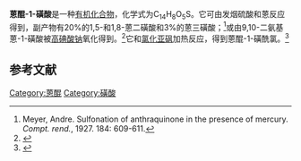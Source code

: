 {{Chembox
| Name = 
| NameEn = 
| ImageFile = 1-anthraquinonesulfonic acid.svg
|  ImageSize = 
|  ImageAlt = 
| IUPACName = 
| IUPACNameZh = 
| OtherNames = 1-蒽醌磺酸<br>α-蒽醌磺酸
| Section1 = {{Chembox Identifiers
|   CASNo = 82-49-5
|   CASNo_Ref = {{cascite|correct|CAS}}
|   PubChem = 
|   SMILES =  }}
| Section2 = {{Chembox Properties
| C=14 | H=8 | O=5 | S=1
|   Appearance = 
|   Density = 
|   MeltingPt = {{convert|214|C|K}}<ref>Ullmann, Fritz; Kertesz, Paul. Cyclic compounds from anthraquinone-​1-​sulfonic acid. ''Berichte der Deutschen Chemischen Gesellschaft [Abteilung] B: Abhandlungen'', 1919. 52B: 545-548. ISSN: 0365-9488.</ref>
|   BoilingPt = 
|   Solubility =  }}
| Section3 = {{Chembox Hazards
|   MainHazards = 
|   FlashPt = 
|   Autoignition =  }}
}}
'''蒽醌-1-磺酸'''是一种[[有机化合物|有机化合物]]，化学式为C<sub>14</sub>H<sub>8</sub>O<sub>5</sub>S。它可由发烟硫酸和蒽反应得到，副产物有20%的1,5-和1,8-蒽二磺酸和3%的蒽三磺酸；<ref>Meyer, Andre. Sulfonation of anthraquinone in the presence of mercury. ''Compt. rend.'', 1927. 184: 609-611.</ref>或由9,10-二氨基蒽-1-磺酸被[[高碘酸钠|高碘酸钠]]氧化得到。<ref>{{cite journal|journal=Tetrahedron Letters|volume=51|issue=30|language=en|date=2010-07|pages=3940–3943|doi=10.1016/j.tetlet.2010.05.103|url=https://linkinghub.elsevier.com/retrieve/pii/S0040403910009093|title=Carbon–carbon cleavage of aryl diamines and quinone formation using sodium periodate: a novel application|accessdate=2021-01-30|author=Vikas N. Telvekar, Balaram S. Takale|archive-date=2018-06-27|archive-url=https://web.archive.org/web/20180627040009/https://linkinghub.elsevier.com/retrieve/pii/S0040403910009093|dead-url=no}}</ref>它和[[氯化亚砜|氯化亚砜]]加热反应，得到蒽醌-1-磺酰氯。<ref>{{cite journal|journal=Monatshefte f�r Chemie|volume=34|issue=4|language=de|issn=0026-9247|date=1913-04|pages=561–577|doi=10.1007/BF01517770|url=http://link.springer.com/10.1007/BF01517770|title=�ber Anhydride aromatischer Sulfos�uren|accessdate=2021-01-30|author=Hans Meyer, Karl Schlegl}}</ref>

==参考文献==
{{reflist}}

{{磺酸}}

[[Category:蒽醌|Category:蒽醌]]
[[Category:磺酸|Category:磺酸]]